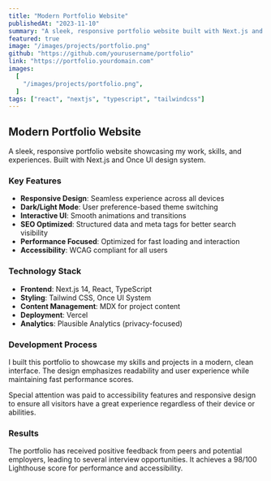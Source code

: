 ```yaml
---
title: "Modern Portfolio Website"
publishedAt: "2023-11-10"
summary: "A sleek, responsive portfolio website built with Next.js and Once UI"
featured: true
image: "/images/projects/portfolio.png"
github: "https://github.com/yourusername/portfolio"
link: "https://portfolio.yourdomain.com"
images:
  [
    "/images/projects/portfolio.png",
  ]
tags: ["react", "nextjs", "typescript", "tailwindcss"]
---
```


## Modern Portfolio Website

A sleek, responsive portfolio website showcasing my work, skills, and experiences. Built with Next.js and Once UI design system.

### Key Features

- **Responsive Design**: Seamless experience across all devices
- **Dark/Light Mode**: User preference-based theme switching
- **Interactive UI**: Smooth animations and transitions
- **SEO Optimized**: Structured data and meta tags for better search visibility
- **Performance Focused**: Optimized for fast loading and interaction
- **Accessibility**: WCAG compliant for all users

### Technology Stack

- **Frontend**: Next.js 14, React, TypeScript
- **Styling**: Tailwind CSS, Once UI System
- **Content Management**: MDX for project content
- **Deployment**: Vercel
- **Analytics**: Plausible Analytics (privacy-focused)

### Development Process

I built this portfolio to showcase my skills and projects in a modern, clean interface. The design emphasizes readability and user experience while maintaining fast performance scores. 

Special attention was paid to accessibility features and responsive design to ensure all visitors have a great experience regardless of their device or abilities.

### Results

The portfolio has received positive feedback from peers and potential employers, leading to several interview opportunities. It achieves a 98/100 Lighthouse score for performance and accessibility.
